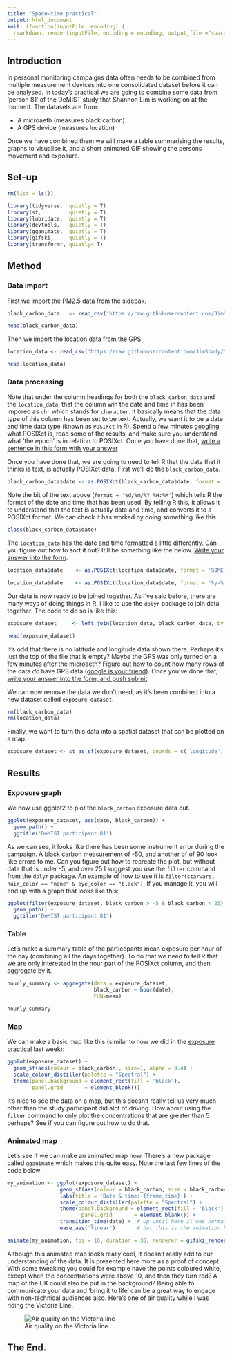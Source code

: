```yaml
---
title: "Space-time practical"
output: html_document
knit: (function(inputFile, encoding) {
  rmarkdown::render(inputFile, encoding = encoding, output_file ="space_time_practical.html") }) 
---
```


## Introduction

In personal monitoring campaigns data often needs to be combined from multiple measurement devices into one consolidated dataset before it can be analysed. In today's practical we are going to combine some data from 'person 81' of the DeMIST study that Shannon Lim is working on at the moment. The datasets are from:

* A microaeth (measures black carbon)
* A GPS device (measures location)

Once we have combined them we will make a table summarising the results, graphs to visualise it, and a short animated GIF showing the persons movement and exposure.

## Set-up

```r
rm(list = ls())

library(tidyverse,  quietly = T)
library(sf,         quietly = T)
library(lubridate,  quietly = T)
library(devtools,   quietly = T)
library(gganimate,  quietly = T)
library(gifski,     quietly = T)
library(transformr, quietly= T)

```

## Method

### Data import

First we import the PM2.5 data from the sidepak.

```r

black_carbon_data   <- read_csv('https://raw.githubusercontent.com/JimShady/MScGAQ/master/data/black_carbon.csv')

head(black_carbon_data)

```

Then we import the location data from the GPS

```r

location_data <- read_csv('https://raw.githubusercontent.com/JimShady/MScGAQ/master/data/gps.csv')

head(location_data)

```

### Data processing

Note that under the column headings for both the `black_carbon_data` and the `location_data`, that the column wih the date and time in has been impored as `chr` which stands for `character`. It basically means that the data type of this column has been set to be text. Actually, we want it to be a date and time data type (known as `POSIXct` in R). Spend a few minutes [googling](www.google.co.uk) what POSIXct is, read some of the results, and make sure you understand what 'the epoch' is in relation to POSIXct. Once you have done that, [write a sentence in this form with your answer](https://goo.gl/forms/V1nyofjVHoDCOn0z2)

Once you have done that, we are going to need to tell R that the data that it thinks is text, is actually POSIXct data. First we'll do the `black_carbon_data`.

```r

black_carbon_data$date <- as.POSIXct(black_carbon_data$date, format = '%d/%m/%Y %H:%M')

```

Note the bit of the text above (`format = '%d/%m/%Y %H:%M'`) which tells R the format of the date and time that has been used. By telling R this, it allows it to understand that the text is actually date and time, and converts it to a POSIXct format. We can check it has worked by doing something like this

```r

class(black_carbon_data$date)

```

The `location_data` has the date and time formatted a little differently. Can you figure out how to sort it out? It'll be something like the below. [Write your answer into the form ](https://goo.gl/forms/V1nyofjVHoDCOn0z2).

```r

location_data$date    <- as.POSIXct(location_data$date, format = 'SOMETHING IN HERE')

```

```r
location_data$date    <- as.POSIXct(location_data$date, format = '%y-%m-%d %H:%M')
```

Our data is now ready to be joined together. As I've said before, there are many ways of doing things in R. I like to use the `dplyr` package to join data together. The code to do so is like this:

```r

exposure_dataset     <- left_join(location_data, black_carbon_data, by = c("date" = "date"))

head(exposure_dataset)

```

It's odd that there is no latitude and longitude data shown there. Perhaps it's just the top of the file that is empty? Maybe the GPS was only turned on a few minutes after the microaeth? Figure out how to count how many rows of the data _do_ have GPS data ([google is your friend](https://www.google.com/search?q=count+nas+in+column+r&rlz=1C1GGRV_enGB803GB803&oq=count+nas+in+column+r)). Once you've done that, [write your answer into the form, and push submit](https://goo.gl/forms/V1nyofjVHoDCOn0z2)

We can now remove the data we don't need, as it's been combined into a new dataset called `exposure_dataset`.

```r
rm(black_carbon_data)
rm(location_data)
```

Finally, we want to turn this data into a spatial dataset that can be plotted on a map.

```r
exposure_dataset <- st_as_sf(exposure_dataset, coords = c('longitude', 'latitude'), crs = 4326, na.fail=F)
```

## Results

### Exposure graph

We now use ggplot2 to plot the `black_carbon` exposure data out.

```r

ggplot(exposure_dataset, aes(date, black_carbon)) + 
  geom_path() +
  ggtitle('DeMIST participant 81')

```

As we can see, it looks like there has been some instrument error during the campaign. A black carbon measurement of -50, and another of of 90 look like errors to me. Can you figure out how to recreate the plot, but without data that is under -5, and over 25 I suggest you use the `filter` command from the `dplyr` package. An example of how to use it is `filter(starwars, hair_color == "none" & eye_color == "black")`. If you manage it, you will end up with a graph that looks like this:

```r
ggplot(filter(exposure_dataset, black_carbon > -5 & black_carbon < 25), aes(date, black_carbon)) + 
  geom_path() +
  ggtitle('DeMIST participant 81')
```

### Table

Let's make a summary table of the particopants mean exposure per hour of the day (combining all the days together). To do that we need to tell R that we are only interested in the hour part of the POSIXct column, and then aggregate by it.

```r

hourly_summary <- aggregate(data = exposure_dataset,
                            black_carbon ~ hour(date),
                            FUN=mean)

hourly_summary

```

### Map

We can make a basic map like this (similar to how we did in the [exposure practical](https://jimshady.github.io/MScGAQ/exposure_practical.html) last week):

```r

ggplot(exposure_dataset) +
  geom_sf(aes(colour = black_carbon), size=1, alpha = 0.4) +
  scale_colour_distiller(palette = "Spectral") +
  theme(panel.background = element_rect(fill = 'black'),
        panel.grid       = element_blank())

```

It's nice to see the data on a map, but this doesn't really tell us very much other than the study participant did alot of driving. How about using the `filter` command to only plot the concentrations that are greater than 5 perhaps? See if you can figure out how to do that.

### Animated map

Let's see if we can make an animated map now. There's a new package called `gganimate` which makes this quite easy. Note the last few lines of the code below

```r

my_animation <- ggplot(exposure_dataset) +
                 geom_sf(aes(colour = black_carbon, size = black_carbon), show.legend = F) +
                 labs(title = 'Date & time: {frame_time}') +
                 scale_colour_distiller(palette = "Spectral") +
                 theme(panel.background = element_rect(fill = 'black'),
                        panel.grid       = element_blank()) +
                 transition_time(date) +  # Up until here it was normal ggplot2 code,
                 ease_aes('linear')       # but this is the animation bit

animate(my_animation, fps = 10, duration = 30, renderer = gifski_renderer(file = 'my_animation.gif', loop = TRUE)) # output our animation

```

Although this animated map looks really cool, it doesn't really add to our understanding of the data. It is presented here more as a proof of concept. With some tweaking you could for example have the points coloured white, except when the concentrations were above 10, and then they turn red? A map of the UK could also be put in the background? Being able to communicate your data and 'bring it to life' can be a great way to engage with non-technical audiences also. Here's one of air quality while I was riding the Victoria Line.

![Air quality on the Victoria line](https://github.com/JimShady/pm25_tube_paper/raw/master/outputs/graph_animation.gif)

## The End.
